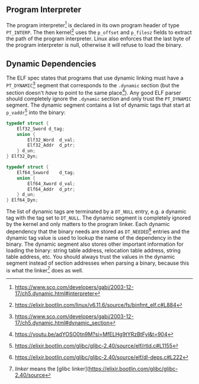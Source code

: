 
## Program Interpreter

The program interpreter[^1] is declared in its own program header of type `PT_INTERP`. The then kernel[^2] uses the `p_offset` and `p_filesz` fields to extract the path of the program interpreter. Linux also enforces that the last byte of the program interpreter is null, otherwise it will refuse to load the binary.

## Dynamic Dependencies

The ELF spec states that programs that use dynamic linking must have a `PT_DYNAMIC`[^3] segment that corresponds to the `.dynamic` section (but the section doesn't _have_ to point to the same place[^4]). Any good ELF parser should completely ignore the `.dynamic` section and only trust the `PT_DYNAMIC` segment. The dynamic segment contains a list of dynamic tags that start at `p_vaddr`[^5] into the binary:

```c
typedef struct {
	Elf32_Sword	d_tag;
   	union {
   		Elf32_Word	d_val;
   		Elf32_Addr	d_ptr;
	} d_un;
} Elf32_Dyn;

typedef struct {
	Elf64_Sxword	d_tag;
   	union {
   		Elf64_Xword	d_val;
   		Elf64_Addr	d_ptr;
	} d_un;
} Elf64_Dyn;
```

The list of dynamic tags are terminated by a `DT_NULL` entry, e.g. a dynamic tag with the tag set to `DT_NULL`. The dynamic segment is completely ignored by the kernel and only matters to the program linker. Each dynamic dependency that the binary needs are stored as `DT_NEEDED`[^6] entries and the dynamic tag value is used to lookup the name of the dependency in the binary. The dynamic segment also stores other important information for loading the binary: string table address, relocation table address, string table address, etc. You should always trust the values in the dynamic segment instead of section addresses when parsing a binary, because this is what the linker[^7] does as well.

[^1]: https://www.sco.com/developers/gabi/2003-12-17/ch5.dynamic.html#interpreter

[^2]: https://elixir.bootlin.com/linux/v6.11.6/source/fs/binfmt_elf.c#L884

[^3]: https://www.sco.com/developers/gabi/2003-12-17/ch5.dynamic.html#dynamic_section

[^4]: https://youtu.be/adYOSO0tn9M?si=MfELHg9tYRzBtFyl&t=904

[^5]: https://elixir.bootlin.com/glibc/glibc-2.40/source/elf/rtld.c#L1155

[^6]: https://elixir.bootlin.com/glibc/glibc-2.40/source/elf/dl-deps.c#L222

[^7]: _linker_ means the [glibc linker](https://elixir.bootlin.com/glibc/glibc-2.40/source